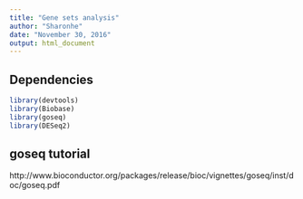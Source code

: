 ```yaml
---
title: "Gene sets analysis"
author: "Sharonhe"
date: "November 30, 2016"
output: html_document
---
```


## Dependencies

```r
library(devtools)
library(Biobase)
library(goseq)
library(DESeq2)
```
 
## goseq tutorial

http://www.bioconductor.org/packages/release/bioc/vignettes/goseq/inst/doc/goseq.pdf